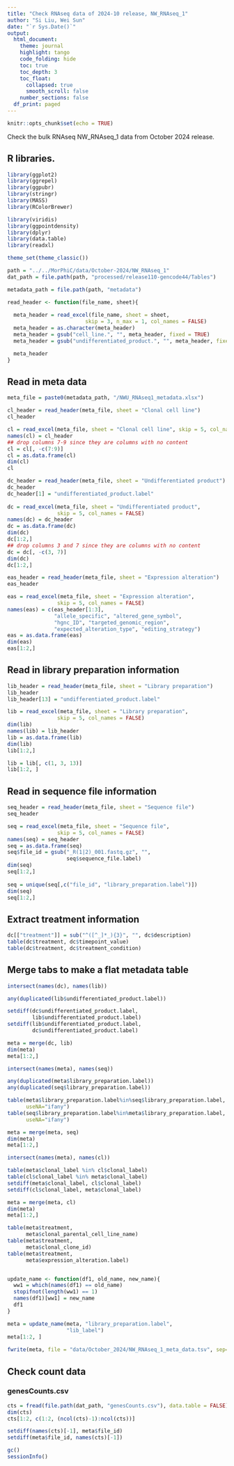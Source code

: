 ```yaml
---
title: "Check RNAseq data of 2024-10 release, NW_RNAseq_1"
author: "Si Liu, Wei Sun"
date: "`r Sys.Date()`"
output: 
  html_document:
    theme: journal
    highlight: tango
    code_folding: hide
    toc: true
    toc_depth: 3
    toc_float:
      collapsed: true
      smooth_scroll: false
    number_sections: false
  df_print: paged
---
```


```r
knitr::opts_chunk$set(echo = TRUE)
```

Check the bulk RNAseq NW_RNAseq_1 data from October 2024 release.

## R libraries.

```r
library(ggplot2)
library(ggrepel)
library(ggpubr)
library(stringr)
library(MASS)
library(RColorBrewer)

library(viridis)
library(ggpointdensity)
library(dplyr)
library(data.table)
library(readxl)

theme_set(theme_classic())

path = "../../MorPhiC/data/October-2024/NW_RNAseq_1"
dat_path = file.path(path, "processed/release110-gencode44/Tables")

metadata_path = file.path(path, "metadata")

read_header <- function(file_name, sheet){
  
  meta_header = read_excel(file_name, sheet = sheet, 
                         skip = 3, n_max = 1, col_names = FALSE)
  meta_header = as.character(meta_header)
  meta_header = gsub("cell_line.", "", meta_header, fixed = TRUE)
  meta_header = gsub("undifferentiated_product.", "", meta_header, fixed = TRUE)

  meta_header
}

```

## Read in meta data

```r
meta_file = paste0(metadata_path, "/NWU_RNAseq1_metadata.xlsx")

cl_header = read_header(meta_file, sheet = "Clonal cell line")
cl_header

cl = read_excel(meta_file, sheet = "Clonal cell line", skip = 5, col_names = FALSE)
names(cl) = cl_header
## drop columns 7-9 since they are columns with no content
cl = cl[, -c(7:9)]
cl = as.data.frame(cl)
dim(cl)
cl

dc_header = read_header(meta_file, sheet = "Undifferentiated product")
dc_header
dc_header[1] = "undifferentiated_product.label"
  
dc = read_excel(meta_file, sheet = "Undifferentiated product", 
                skip = 5, col_names = FALSE)
names(dc) = dc_header
dc = as.data.frame(dc)
dim(dc)
dc[1:2,]
## drop columns 3 and 7 since they are columns with no content
dc = dc[, -c(3, 7)]
dim(dc)
dc[1:2,]

eas_header = read_header(meta_file, sheet = "Expression alteration")
eas_header

eas = read_excel(meta_file, sheet = "Expression alteration", 
                skip = 5, col_names = FALSE)
names(eas) = c(eas_header[1:3], 
               "allele_specific", "altered_gene_symbol", 
               "hgnc_ID", "targeted_genomic_region", 
               "expected_alteration_type", "editing_strategy")
eas = as.data.frame(eas)
dim(eas)
eas[1:2,]

```

## Read in library preparation information
```r
lib_header = read_header(meta_file, sheet = "Library preparation")
lib_header
lib_header[13] = "undifferentiated_product.label" 

lib = read_excel(meta_file, sheet = "Library preparation", 
                skip = 5, col_names = FALSE)
dim(lib)
names(lib) = lib_header
lib = as.data.frame(lib)
dim(lib)
lib[1:2,]

lib = lib[, c(1, 3, 13)]
lib[1:2, ]
```

## Read in sequence file information
```r
seq_header = read_header(meta_file, sheet = "Sequence file")
seq_header

seq = read_excel(meta_file, sheet = "Sequence file", 
                skip = 5, col_names = FALSE)
names(seq) = seq_header
seq = as.data.frame(seq)
seq$file_id = gsub("_R(1|2)_001.fastq.gz", "", 
                   seq$sequence_file.label)
dim(seq)
seq[1:2,]
  
seq = unique(seq[,c("file_id", "library_preparation.label")])
dim(seq)
seq[1:2,]

```

## Extract treatment information

```r
dc[["treatment"]] = sub("^([^_]*_){3}", "", dc$description)
table(dc$treatment, dc$timepoint_value)
table(dc$treatment, dc$treatment_condition)
```

## Merge tabs to make a flat metadata table

```r

intersect(names(dc), names(lib))

any(duplicated(lib$undifferentiated_product.label))

setdiff(dc$undifferentiated_product.label, 
        lib$undifferentiated_product.label)
setdiff(lib$undifferentiated_product.label, 
        dc$undifferentiated_product.label)

meta = merge(dc, lib)
dim(meta)
meta[1:2,]

intersect(names(meta), names(seq))

any(duplicated(meta$library_preparation.label))
any(duplicated(seq$library_preparation.label))

table(meta$library_preparation.label%in%seq$library_preparation.label, 
      useNA="ifany")
table(seq$library_preparation.label%in%meta$library_preparation.label, 
      useNA="ifany")

meta = merge(meta, seq)
dim(meta)
meta[1:2,]
```

```r

intersect(names(meta), names(cl))

table(meta$clonal_label %in% cl$clonal_label)
table(cl$clonal_label %in% meta$clonal_label)
setdiff(meta$clonal_label, cl$clonal_label)
setdiff(cl$clonal_label, meta$clonal_label)

meta = merge(meta, cl)
dim(meta)
meta[1:2,]

table(meta$treatment, 
      meta$clonal_parental_cell_line_name)
table(meta$treatment, 
      meta$clonal_clone_id)
table(meta$treatment, 
      meta$expression_alteration.label)


update_name <- function(df1, old_name, new_name){
  ww1 = which(names(df1) == old_name)
  stopifnot(length(ww1) == 1)
  names(df1)[ww1] = new_name
  df1
}

meta = update_name(meta, "library_preparation.label", 
                   "lib_label")
meta[1:2, ]
  
fwrite(meta, file = "data/October_2024/NW_RNAseq_1_meta_data.tsv", sep="\t")
```

## Check count data

### genesCounts.csv

```r

cts = fread(file.path(dat_path, "genesCounts.csv"), data.table = FALSE)
dim(cts)
cts[1:2, c(1:2, (ncol(cts)-1):ncol(cts))]

setdiff(names(cts)[-1], meta$file_id)
setdiff(meta$file_id, names(cts)[-1])
```


```r
gc()
sessionInfo()
```



